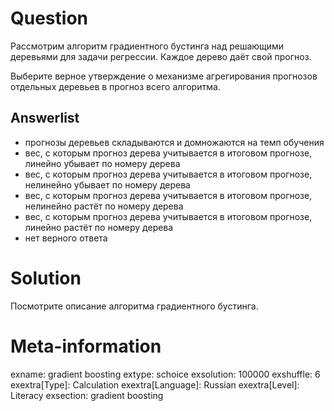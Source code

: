 Question
========

Рассмотрим алгоритм градиентного бустинга над решающими деревьями для задачи регрессии. 
Каждое дерево даёт свой прогноз. 

Выберите верное утверждение о механизме агрегирования прогнозов отдельных деревьев в прогноз всего алгоритма. 

Answerlist
----------
* прогнозы деревьев складываются и домножаются на темп обучения
* вес, с которым прогноз дерева учитывается в итоговом прогнозе, линейно убывает по номеру дерева
* вес, с которым прогноз дерева учитывается в итоговом прогнозе, нелинейно убывает по номеру дерева
* вес, с которым прогноз дерева учитывается в итоговом прогнозе, нелинейно растёт по номеру дерева
* вес, с которым прогноз дерева учитывается в итоговом прогнозе, линейно растёт по номеру дерева
* нет верного ответа

Solution
========

Посмотрите описание алгоритма градиентного бустинга.

Meta-information
================
exname: gradient boosting
extype: schoice
exsolution: 100000
exshuffle: 6
exextra[Type]: Calculation
exextra[Language]: Russian
exextra[Level]: Literacy
exsection: gradient boosting
